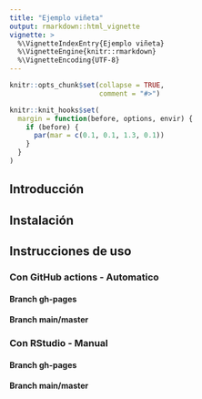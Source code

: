 ---
title: "Ejemplo viñeta"
output: rmarkdown::html_vignette
vignette: >
  %\VignetteIndexEntry{Ejemplo viñeta}
  %\VignetteEngine{knitr::rmarkdown}
  %\VignetteEncoding{UTF-8}
---

```{r, include = FALSE}
knitr::opts_chunk$set(collapse = TRUE,
                      comment = "#>")

knitr::knit_hooks$set(
  margin = function(before, options, envir) {
    if (before) {
      par(mar = c(0.1, 0.1, 1.3, 0.1))
    }
  }
)


```


## Introducción 



## Instalación 


## Instrucciones de uso

### Con GitHub actions - Automatico

#### Branch gh-pages

#### Branch main/master

### Con RStudio - Manual

#### Branch gh-pages

#### Branch main/master
